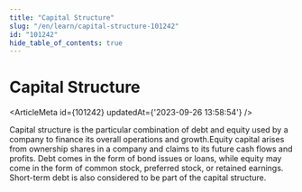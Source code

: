 ```yaml
---
title: "Capital Structure"
slug: "/en/learn/capital-structure-101242"
id: "101242"
hide_table_of_contents: true
---
```



# Capital Structure

<ArticleMeta id={101242} updatedAt={'2023-09-26 13:58:54'} />
<div className='border-solid border-b border-t-0 my-4 border-[var(--ifm-color-gray-300)]' />

Capital structure is the particular combination of debt and equity used by a company to finance its overall operations and growth.Equity capital arises from ownership shares in a company and claims to its future cash flows and profits. Debt comes in the form of bond issues or loans, while equity may come in the form of common stock, preferred stock, or retained earnings. Short-term debt is also considered to be part of the capital structure.
